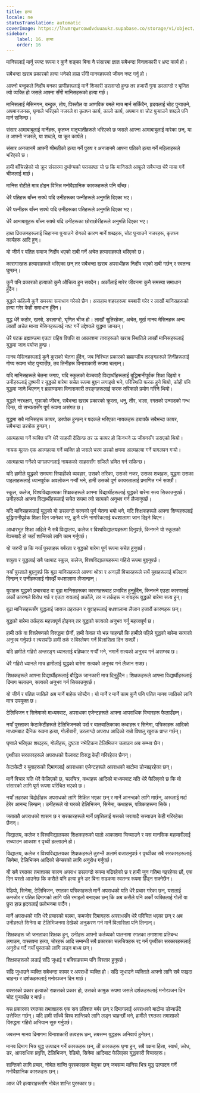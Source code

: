 ```yaml
---
title: हत्या
locale: ne
statusTranslation: automatic
coverImage: https://lhvmrqwrcowdvduuaukz.supabase.co/storage/v1/object/public/strapi-uploads/small_cover-educacion-fundamental.webp-2d51a7828a2b1309555be27f7e2a61a0.webp
sidebar:
    label: 16. हत्या
    order: 16
---
```

मानिसलाई मार्नु स्पष्ट रूपमा र कुनै शङ्का बिना नै संसारमा ज्ञात सबैभन्दा विनाशकारी र भ्रष्ट कार्य हो।

सबैभन्दा खराब प्रकारको हत्या भनेको हाम्रा सँगी मानवहरूको जीवन नष्ट गर्नु हो।

आफ्नो बन्दुकले निर्दोष वनका प्राणीहरूलाई मार्ने शिकारी डरलाग्दो हुन्छ तर हजारौं गुणा डरलाग्दो र घृणित त्यो व्यक्ति हो जसले आफ्ना सँगी मानिसहरूको हत्या गर्छ।

मानिसलाई मेसिनगन, बन्दुक, तोप, पिस्तौल वा आणविक बमले मात्र मार्न सकिँदैन, हृदयलाई चोट पुर्‍याउने, अपमानजनक, घृणाले भरिएको नजरले वा कृतघ्न कार्य, कालो कार्य, अपमान वा चोट पुर्‍याउने शब्दले पनि मार्न सकिन्छ।

संसार आमाबाबुलाई मार्नेहरू, कृतघ्न मातृघातीहरूले भरिएको छ जसले आफ्ना आमाबाबुलाई मारेका छन्, या त आफ्नो नजरले, या शब्दले, या क्रूर कार्यले।

संसार अनजानमै आफ्नी श्रीमतीको हत्या गर्ने पुरुष र अनजानमै आफ्ना पतिको हत्या गर्ने महिलाहरूले भरिएको छ।

हामी बाँचिरहेको यो क्रूर संसारमा दुर्भाग्यको पराकाष्ठा यो छ कि मानिसले आफूले सबैभन्दा धेरै माया गर्ने चीजलाई मार्छ।

मानिस रोटीले मात्र होइन विभिन्न मनोवैज्ञानिक कारकहरूले पनि बाँच्छ।

धेरै पतिहरू बाँच्न सक्थे यदि उनीहरूका पत्नीहरूले अनुमति दिएका भए।

धेरै पत्नीहरू बाँच्न सक्थे यदि उनीहरूका पतिहरूले अनुमति दिएका भए।

धेरै आमाबाबुहरू बाँच्न सक्थे यदि उनीहरूका छोराछोरीहरूले अनुमति दिएका भए।

हाम्रा प्रियजनहरूलाई चिहानमा पुर्‍याउने रोगको कारण मार्ने शब्दहरू, चोट पुर्‍याउने नजरहरू, कृतघ्न कार्यहरू आदि हुन्।

यो जीर्ण र पतित समाज निर्दोष भएको दाबी गर्ने अचेत हत्याराहरूले भरिएको छ।

कारागारहरू हत्याराहरूले भरिएका छन् तर सबैभन्दा खराब अपराधीहरू निर्दोष भएको दाबी गर्छन् र स्वतन्त्र घुम्छन्।

कुनै पनि प्रकारको हत्याको कुनै औचित्य हुन सक्दैन। अर्कोलाई मारेर जीवनमा कुनै समस्या समाधान हुँदैन।

युद्धले कहिल्यै कुनै समस्या समाधान गरेको छैन। असहाय शहरहरूमा बमबारी गरेर र लाखौं मानिसहरूको हत्या गरेर केही समाधान हुँदैन।

युद्ध धेरै कठोर, खस्रो, डरलाग्दो, घृणित चीज हो। लाखौं सुतिरहेका, अचेत, मूर्ख मानव मेसिनहरू अन्य लाखौं अचेत मानव मेसिनहरूलाई नष्ट गर्ने उद्देश्यले युद्धमा जान्छन्।

धेरै पटक ब्रह्माण्डमा एउटा ग्रहिय विपत्ति वा आकाशमा ताराहरूको खराब स्थितिले लाखौं मानिसहरूलाई युद्धमा जान पर्याप्त हुन्छ।

मानव मेसिनहरूलाई कुनै कुराको चेतना हुँदैन, जब निश्चित प्रकारको ब्रह्माण्डीय तरङ्गहरूले तिनीहरूलाई गोप्य रूपमा चोट पुर्‍याउँछ, तब तिनीहरू विनाशकारी रूपमा चल्छन्।

यदि मानिसहरूले चेतना जगाए, यदि स्कूलको बेञ्चबाटै विद्यार्थीहरूलाई बुद्धिमानीपूर्वक शिक्षा दिइयो र उनीहरूलाई दुश्मनी र युद्धको बारेमा सचेत रूपमा बुझ्न लगाइयो भने, परिस्थिति फरक हुने थियो, कोही पनि युद्धमा जाने थिएनन् र ब्रह्माण्डका विनाशकारी तरङ्गहरूलाई फरक तरिकाले प्रयोग गरिने थियो।

युद्धले नरभक्षण, गुफाको जीवन, सबैभन्दा खराब प्रकारको क्रूरता, धनु, तीर, भाला, रगतको उन्मादको गन्ध दिन्छ, यो सभ्यतासँग पूर्ण रूपमा असंगत छ।

युद्धमा सबै मानिसहरू कायर, डरपोक हुन्छन् र पदकले भरिएका नायकहरू ठ्याक्कै सबैभन्दा कायर, सबैभन्दा डरपोक हुन्छन्।

आत्महत्या गर्ने व्यक्ति पनि धेरै साहसी देखिन्छ तर ऊ कायर हो किनभने ऊ जीवनसँग डराएको थियो।

नायक मूलतः एक आत्महत्या गर्ने व्यक्ति हो जसले चरम डरको क्षणमा आत्महत्या गर्ने पागलपन गर्‍यो।

आत्महत्या गर्नेको पागलपनलाई नायकको साहससँग सजिलै भ्रमित गर्न सकिन्छ।

यदि हामीले युद्धको समयमा सिपाहीको व्यवहार, उसको तरिका, उसको नजर, उसका शब्दहरू, युद्धमा उसका पाइलाहरूलाई ध्यानपूर्वक अवलोकन गर्‍यौं भने, हामी उसको पूर्ण कायरतालाई प्रमाणित गर्न सक्छौं।

स्कूल, कलेज, विश्वविद्यालयका शिक्षकहरूले आफ्ना विद्यार्थीहरूलाई युद्धको बारेमा सत्य सिकाउनुपर्छ। उनीहरूले आफ्ना विद्यार्थीहरूलाई सचेत रूपमा त्यो सत्यको अनुभव गर्न लैजानुपर्छ।

यदि मानिसहरूलाई युद्धको यो डरलाग्दो सत्यको पूर्ण चेतना भयो भने, यदि शिक्षकहरूले आफ्ना शिष्यहरूलाई बुद्धिमानीपूर्वक शिक्षा दिन जानेका भए, कुनै पनि नागरिकलाई बधशालामा जान दिइने थिएन।

आधारभूत शिक्षा अहिले नै सबै विद्यालय, कलेज र विश्वविद्यालयहरूमा दिनुपर्छ, किनभने यो स्कूलको बेञ्चबाटै हो जहाँ शान्तिको लागि काम गर्नुपर्छ।

यो जरुरी छ कि नयाँ पुस्ताहरू बर्बरता र युद्धको बारेमा पूर्ण रूपमा सचेत हुनुपर्छ।

शत्रुता र युद्धलाई सबै पक्षबाट स्कूल, कलेज, विश्वविद्यालयहरूमा गहिरो रूपमा बुझ्नुपर्छ।

नयाँ पुस्ताले बुझ्नुपर्छ कि बूढा मानिसहरूले आफ्ना थोत्रा र अनाड़ी विचारहरूले सधैं युवाहरूलाई बलिदान दिन्छन् र उनीहरूलाई गोरुझैँ बधशालामा लैजान्छन्।

युवाहरू युद्धको प्रचारबाट वा बूढा मानिसहरूका कारणहरूबाट प्रभावित हुनुहुँदैन, किनभने एउटा कारणलाई अर्को कारणले विरोध गर्छ र एउटा रायलाई अर्कोले, तर न तर्कहरू न रायहरू युद्धको बारेमा सत्य हुन्।

बूढा मानिसहरूसँग युद्धलाई जायज ठहराउन र युवाहरूलाई बधशालामा लैजान हजारौं कारणहरू छन्।

युद्धको बारेमा तर्कहरू महत्त्वपूर्ण होइनन् तर युद्धको सत्यको अनुभव गर्नु महत्त्वपूर्ण छ।

हामी तर्क वा विश्लेषणको विरुद्धमा छैनौं, हामी केवल यो भन्न चाहन्छौं कि हामीले पहिले युद्धको बारेमा सत्यको अनुभव गर्नुपर्छ र त्यसपछि हामी तर्क र विश्लेषण गर्ने विलासिता दिन सक्छौं।

यदि हामीले गहिरो अन्तरङ्ग ध्यानलाई बहिष्कार गर्‍यौं भने, नमार्ने सत्यको अनुभव गर्न असम्भव छ।

धेरै गहिरो ध्यानले मात्र हामीलाई युद्धको बारेमा सत्यको अनुभव गर्न लैजान सक्छ।

शिक्षकहरूले आफ्ना विद्यार्थीहरूलाई बौद्धिक जानकारी मात्र दिनुहुँदैन। शिक्षकहरूले आफ्ना विद्यार्थीहरूलाई दिमाग चलाउन, सत्यको अनुभव गर्न सिकाउनुपर्छ।

यो जीर्ण र पतित जातिले अब मार्ने बाहेक सोच्दैन। यो मार्ने र मार्ने काम कुनै पनि पतित मानव जातिको लागि मात्र उपयुक्त छ।

टेलिभिजन र सिनेमाको माध्यमबाट, अपराधका एजेन्टहरूले आफ्ना आपराधिक विचारहरू फैलाउँछन्।

नयाँ पुस्ताका केटाकेटीहरूले टेलिभिजनको पर्दा र बालबालिकाका कथाहरू र सिनेमा, पत्रिकाहरू आदिको माध्यमबाट दैनिक रूपमा हत्या, गोलीबारी, डरलाग्दो अपराध आदिको राम्रो विषालु खुराक प्राप्त गर्छन्।

घृणाले भरिएका शब्दहरू, गोलीहरू, दुष्टता नभेटिकन टेलिभिजन चलाउन अब सम्भव छैन।

पृथ्वीका सरकारहरूले अपराधको फैलावट विरुद्ध केही गरिरहेका छैनन्।

केटाकेटी र युवाहरूको दिमागलाई अपराधका एजेन्टहरूले अपराधको बाटोमा डोर्‍याइरहेका छन्।

मार्ने विचार यति धेरै फैलिएको छ, चलचित्र, कथाहरू आदिको माध्यमबाट यति धेरै फैलिएको छ कि यो संसारको लागि पूर्ण रूपमा परिचित भएको छ।

नयाँ लहरका विद्रोहीहरू अपराधको लागि शिक्षित भएका छन् र मार्ने आनन्दको लागि मार्छन्, अरूलाई मर्दा हेरेर आनन्द लिन्छन्। उनीहरूले यो घरको टेलिभिजन, सिनेमा, कथाहरू, पत्रिकाहरूमा सिके।

जताततै अपराधको शासन छ र सरकारहरूले मार्ने प्रवृत्तिलाई यसको जराबाटै सच्याउन केही गरिरहेका छैनन्।

विद्यालय, कलेज र विश्वविद्यालयका शिक्षकहरूको पालो आकाशमा चिच्याउने र यस मानसिक महामारीलाई सच्याउन आकाश र पृथ्वी हल्लाउने हो।

विद्यालय, कलेज र विश्वविद्यालयका शिक्षकहरूले तुरुन्तै अलार्म बजाउनुपर्छ र पृथ्वीका सबै सरकारहरूलाई सिनेमा, टेलिभिजन आदिको सेन्सरको लागि अनुरोध गर्नुपर्छ।

यी सबै रगतका तमाशाका कारण अपराध डरलाग्दो रूपमा बढिरहेको छ र हामी जुन गतिमा गइरहेका छौं, एक दिन यस्तो आउनेछ कि कसैले पनि हत्या हुने डर बिना सडकमा स्वतन्त्र रूपमा हिँड्न सक्नेछैन।

रेडियो, सिनेमा, टेलिभिजन, रगतका पत्रिकाहरूले मार्ने अपराधको यति धेरै प्रचार गरेका छन्, यसलाई कमजोर र पतित दिमागको लागि यति रमाइलो बनाएका छन् कि अब कसैले पनि अर्को व्यक्तिलाई गोली वा छुरा हान्न हृदयलाई प्रलोभनमा पार्दैन।

मार्ने अपराधको यति धेरै प्रचारको बलमा, कमजोर दिमागहरू अपराधसँग धेरै परिचित भएका छन् र अब उनीहरूले सिनेमा वा टेलिभिजनमा देखेको अनुकरण गर्न मार्ने विलासिता पनि लिन्छन्।

शिक्षकहरू जो जनताका शिक्षक हुन्, उनीहरू आफ्नो कर्तव्यको पालनामा रगतका तमाशामा प्रतिबन्ध लगाउन, वास्तवमा हत्या, चोरहरू आदि सम्बन्धी सबै प्रकारका चलचित्रहरू रद्द गर्न पृथ्वीका सरकारहरूलाई अनुरोध गर्दै नयाँ पुस्ताको लागि लड्न बाध्य छन्।

शिक्षकहरूको लडाई साँढे जुधाई र बक्सिङसम्म पनि विस्तार हुनुपर्छ।

साँढे जुधाउने व्यक्ति सबैभन्दा कायर र अपराधी व्यक्ति हो। साँढे जुधाउने व्यक्तिले आफ्नो लागि सबै फाइदा चाहन्छ र दर्शकहरूलाई मनोरञ्जन दिन मार्छ।

बक्सरको प्रकार हत्याको राक्षसको प्रकार हो, उसको कामुक रूपमा जसले दर्शकहरूलाई मनोरञ्जन दिन चोट पुर्‍याउँछ र मार्छ।

यस प्रकारका रगतका तमाशाहरू एक सय प्रतिशत बर्बर छन् र दिमागलाई अपराधको बाटोमा डोर्‍याउँदै उत्तेजित गर्छन्। यदि हामी साँच्चै विश्व शान्तिको लागि लड्न चाहन्छौं भने, हामीले रगतका तमाशाको विरुद्धमा गहिरो अभियान सुरु गर्नुपर्छ।

जबसम्म मानव दिमागमा विनाशकारी तत्वहरू छन्, तबसम्म युद्धहरू अनिवार्य हुनेछन्।

मानव दिमाग भित्र युद्ध उत्पादन गर्ने कारकहरू छन्, ती कारकहरू घृणा हुन्, सबै पक्षमा हिंसा, स्वार्थ, क्रोध, डर, आपराधिक प्रवृत्ति, टेलिभिजन, रेडियो, सिनेमा आदिबाट फैलिएका युद्धकारी विचारहरू।

शान्तिको लागि प्रचार, नोबेल शान्ति पुरस्कारहरू बेतुका छन् जबसम्म मानिस भित्र युद्ध उत्पादन गर्ने मनोवैज्ञानिक कारकहरू छन्।

आज धेरै हत्याराहरूसँग नोबेल शान्ति पुरस्कार छ।

